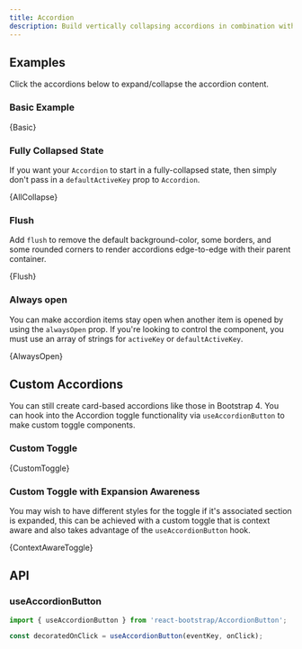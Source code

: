 ```yaml
---
title: Accordion
description: Build vertically collapsing accordions in combination with the Collapse component
---
```



## Examples

Click the accordions below to expand/collapse the accordion content.

### Basic Example

<CodeBlock language="jsx" live>
  {Basic}
</CodeBlock>

### Fully Collapsed State

If you want your `Accordion` to start in a fully-collapsed state, then simply don't pass in a `defaultActiveKey` prop to `Accordion`.

<CodeBlock language="jsx" live>
  {AllCollapse}
</CodeBlock>

### Flush

Add `flush` to remove the default background-color, some borders, and some rounded corners to render accordions edge-to-edge with their parent container.

<CodeBlock language="jsx" live>
  {Flush}
</CodeBlock>

### Always open

You can make accordion items stay open when another item is opened by using the `alwaysOpen` prop. If you're looking to
control the component, you must use an array of strings for `activeKey` or `defaultActiveKey`.

<CodeBlock language="jsx" live>
  {AlwaysOpen}
</CodeBlock>

## Custom Accordions

You can still create card-based accordions like those in Bootstrap 4. You can hook
into the Accordion toggle functionality via `useAccordionButton` to make custom
toggle components.

### Custom Toggle

<CodeBlock language="jsx" live>
  {CustomToggle}
</CodeBlock>

### Custom Toggle with Expansion Awareness

You may wish to have different styles for the toggle if it's associated section is expanded,
this can be achieved with a custom toggle that is context aware and also takes advantage of the `useAccordionButton` hook.

<CodeBlock language="jsx" live>
  {ContextAwareToggle}
</CodeBlock>

## API

<PropsTable name="Accordion" />
<PropsTable name="AccordionItem" />
<PropsTable name="AccordionHeader" />
<PropsTable name="AccordionBody" />
<PropsTable name="AccordionButton" />
<PropsTable name="AccordionCollapse" />

### useAccordionButton

```jsx
import { useAccordionButton } from 'react-bootstrap/AccordionButton';

const decoratedOnClick = useAccordionButton(eventKey, onClick);
```
